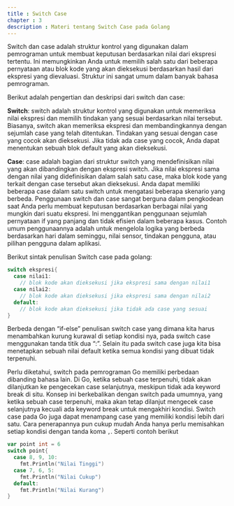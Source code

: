 ```yaml
---
title : Switch Case
chapter : 3
description : Materi tentang Switch Case pada Golang
---
```


Switch dan case adalah struktur kontrol yang digunakan dalam 
pemrograman untuk membuat keputusan berdasarkan nilai dari ekspresi 
tertentu. Ini memungkinkan Anda untuk memilih salah satu dari beberapa 
pernyataan atau blok kode yang akan dieksekusi berdasarkan hasil dari 
ekspresi yang dievaluasi. Struktur ini sangat umum dalam banyak bahasa 
pemrograman.

Berikut adalah pengertian dan deskripsi dari switch dan case:

**Switch**: switch adalah struktur kontrol yang digunakan untuk memeriksa 
nilai ekspresi dan memilih tindakan yang sesuai berdasarkan nilai tersebut. 
Biasanya, switch akan memeriksa ekspresi dan membandingkannya 
dengan sejumlah case yang telah ditentukan. Tindakan yang sesuai dengan 
case yang cocok akan dieksekusi. Jika tidak ada case yang cocok, Anda dapat 
menentukan sebuah blok default yang akan dieksekusi.

**Case**: case adalah bagian dari struktur switch yang mendefinisikan nilai 
yang akan dibandingkan dengan ekspresi switch. Jika nilai ekspresi sama 
dengan nilai yang didefinisikan dalam salah satu case, maka blok kode yang 
terkait dengan case tersebut akan dieksekusi. Anda dapat memiliki 
beberapa case dalam satu switch untuk mengatasi beberapa skenario yang 
berbeda.
Penggunaan switch dan case sangat berguna dalam pengkodean saat Anda 
perlu membuat keputusan berdasarkan berbagai nilai yang mungkin dari 
suatu ekspresi. Ini menggantikan penggunaan sejumlah pernyataan if yang 
panjang dan tidak efisien dalam beberapa kasus. Contoh umum 
penggunaannya adalah untuk mengelola logika yang berbeda berdasarkan 
hari dalam seminggu, nilai sensor, tindakan pengguna, atau pilihan 
pengguna dalam aplikasi.


Berikut sintak penulisan Switch case pada golang:

```go
switch ekspresi{
  case nilai1:
    // blok kode akan dieksekusi jika ekspresi sama dengan nilai1
  case nilai2:
    // blok kode akan dieksekusi jika ekspresi sama dengan nilai2
  default:
    // blok kode akan dieksekusi jika tidak ada case yang sesuai
}
```

Berbeda dengan “if-else” penulisan switch case yang dimana kita harus 
menambahkan kurung kurawal di setiap kondisi nya, pada switch case 
menggunakan tanda titik dua “:”. Selain itu pada switch case juga kita bisa 
menetapkan sebuah nilai default ketika semua kondisi yang dibuat tidak 
terpenuhi.

Perlu diketahui, switch pada pemrograman Go memiliki perbedaan 
dibanding bahasa lain. Di Go, ketika sebuah case terpenuhi, tidak akan 
dilanjutkan ke pengecekan case selanjutnya, meskipun tidak ada keyword 
break di situ. Konsep ini berkebalikan dengan switch pada umumnya, yang 
ketika sebuah case terpenuhi, maka akan tetap dilanjut mengecek case 
selanjutnya kecuali ada keyword break untuk mengakhiri kondisi.
Switch case pada Go juga dapat menampang case yang memiliki kondisi 
lebih dari satu. Cara penerapannya pun cukup mudah Anda hanya perlu 
memisahkan setiap kondisi dengan tanda koma `,`. Seperti contoh berikut

```go
var point int = 6
switch point{
  case 8, 9, 10:
    fmt.Println("Nilai Tinggi")
  case 7, 6, 5:
    fmt.Println("Nilai Cukup")
  default:
    fmt.Println("Nilai Kurang")
}
```
